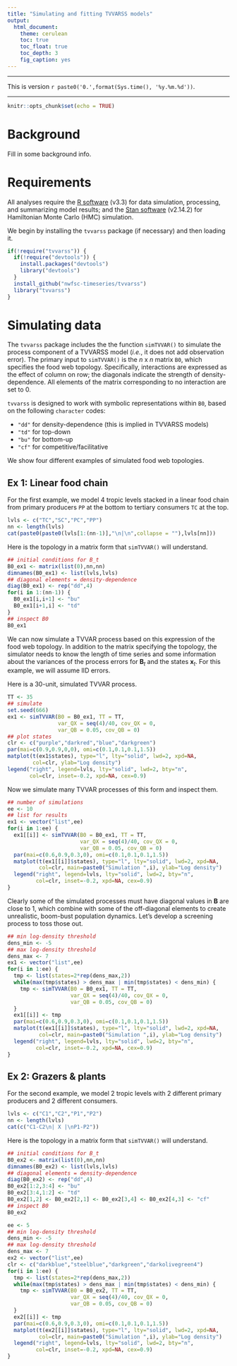 ```yaml
---
title: "Simulating and fitting TVVARSS models"
output:
  html_document:
    theme: cerulean
    toc: true
    toc_float: true
    toc_depth: 3
    fig_caption: yes
---
```


***

This is version `r paste0('0.',format(Sys.time(), '%y.%m.%d'))`.

***

```r
knitr::opts_chunk$set(echo = TRUE)
```

# Background

Fill in some background info.

# Requirements

All analyses require the [R software](https://cran.r-project.org/) (v3.3) for data simulation, processing, and summarizing model results; and the [Stan software](http://mc-stan.org/) (v2.14.2) for Hamiltonian Monte Carlo (HMC) simulation.

We begin by installing the `tvvarss` package (if necessary) and then loading it.

```r
if(!require("tvvarss")) {
  if(!require("devtools")) {
    install.packages("devtools")
    library("devtools")
  }
  install_github("nwfsc-timeseries/tvvarss")
  library("tvvarss")
}
```

# Simulating data

The `tvvarss` package includes the the function `simTVVAR()` to simulate the process component of a TVVARSS model (_i.e._, it does not add observation error). The primary input to `simTVVAR()` is the _n_ x _n_ matrix `B0`, which specifies the food web topology. Specifically, interactions are expressed as the effect of column on row; the diagonals indicate the strength of density-dependence. All elements of the matrix corresponding to no interaction are set to 0.

`tvvarss` is designed to work with symbolic representations within `B0`, based on the following `character` codes:

* `"dd"` for density-dependence (this is implied in TVVARSS models)
* `"td"` for top-down
* `"bu"` for bottom-up
* `"cf"` for competitive/facilitative

We show four different examples of simulated food web topologies. 

## Ex 1: Linear food chain

For the first example, we model 4 tropic levels stacked in a linear food chain from primary producers `PP` at the bottom to tertiary consumers `TC` at the top.

```r
lvls <- c("TC","SC","PC","PP")
nn <- length(lvls)
cat(paste0(paste0(lvls[1:(nn-1)],"\n|\n",collapse = ""),lvls[nn]))
```

Here is the topology in a matrix form that `simTVVAR()` will understand.

```r
## initial conditions for B_t
B0_ex1 <- matrix(list(0),nn,nn)
dimnames(B0_ex1) <- list(lvls,lvls)
## diagonal elements = density-dependence
diag(B0_ex1) <- rep("dd",4)
for(i in 1:(nn-1)) {
  B0_ex1[i,i+1] <- "bu"
  B0_ex1[i+1,i] <- "td"
}
## inspect B0
B0_ex1
```

We can now simulate a TVVAR process based on this expression of the food web topology. In addition to the matrix specifying the topology, the simulator needs to know the length of time series and some information about the variances of the process errors for $\mathbf{B}_t$ and the states $\mathbf{x}_t$. For this example, we will assume IID errors.

Here is a 30-unit, simulated TVVAR process.

```r
TT <- 35
## simulate
set.seed(666)
ex1 <- simTVVAR(B0 = B0_ex1, TT = TT,
                var_QX = seq(4)/40, cov_QX = 0,
                var_QB = 0.05, cov_QB = 0)
## plot states
clr <- c("purple","darkred","blue","darkgreen")
par(mai=c(0.9,0.9,0,0), omi=c(0.1,0.1,0.1,1.5))
matplot(t(ex1$states), type="l", lty="solid", lwd=2, xpd=NA,
        col=clr, ylab="Log density")
legend("right", legend=lvls, lty="solid", lwd=2, bty="n",
       col=clr, inset=-0.2, xpd=NA, cex=0.9)
```

Now we simulate many TVVAR processes of this form and inspect them.

```r
## number of simulations
ee <- 10
## list for results
ex1 <- vector("list",ee)
for(i in 1:ee) {
  ex1[[i]] <- simTVVAR(B0 = B0_ex1, TT = TT,
                       var_QX = seq(4)/40, cov_QX = 0,
                       var_QB = 0.05, cov_QB = 0)
  par(mai=c(0.6,0.9,0.3,0), omi=c(0.1,0.1,0.1,1.5))
  matplot(t(ex1[[i]]$states), type="l", lty="solid", lwd=2, xpd=NA,
          col=clr, main=paste0("Simulation ",i), ylab="Log density")
  legend("right", legend=lvls, lty="solid", lwd=2, bty="n",
         col=clr, inset=-0.2, xpd=NA, cex=0.9)
}
```

Clearly some of the simulated processes must have diagonal values in __B__ are close to 1, which combine with some of the off-diagonal elements to create unrealistic, boom-bust population dynamics. Let's develop a screening process to toss those out.

```r
## min log-density threshold
dens_min <- -5
## max log-density threshold
dens_max <- 7
ex1 <- vector("list",ee)
for(i in 1:ee) {
  tmp <- list(states=2*rep(dens_max,2))
  while(max(tmp$states) > dens_max | min(tmp$states) < dens_min) {
    tmp <- simTVVAR(B0 = B0_ex1, TT = TT,
                    var_QX = seq(4)/40, cov_QX = 0,
                    var_QB = 0.05, cov_QB = 0)
  }
  ex1[[i]] <- tmp
  par(mai=c(0.6,0.9,0.3,0), omi=c(0.1,0.1,0.1,1.5))
  matplot(t(ex1[[i]]$states), type="l", lty="solid", lwd=2, xpd=NA,
          col=clr, main=paste0("Simulation ",i), ylab="Log density")
  legend("right", legend=lvls, lty="solid", lwd=2, bty="n",
         col=clr, inset=-0.2, xpd=NA, cex=0.9)
}
```

## Ex 2: Grazers & plants

For the second example, we model 2 tropic levels with 2 different primary producers and 2 different consumers.

```r
lvls <- c("C1","C2","P1","P2")
nn <- length(lvls)
cat(c("C1-C2\n| X |\nP1-P2"))
```

Here is the topology in a matrix form that `simTVVAR()` will understand.

```r
## initial conditions for B_t
B0_ex2 <- matrix(list(0),nn,nn)
dimnames(B0_ex2) <- list(lvls,lvls)
## diagonal elements = density-dependence
diag(B0_ex2) <- rep("dd",4)
B0_ex2[1:2,3:4] <- "bu"
B0_ex2[3:4,1:2] <- "td"
B0_ex2[1,2] <- B0_ex2[2,1] <- B0_ex2[3,4] <- B0_ex2[4,3] <- "cf"
## inspect B0
B0_ex2
```

```r
ee <- 5
## min log-density threshold
dens_min <- -5
## max log-density threshold
dens_max <- 7
ex2 <- vector("list",ee)
clr <- c("darkblue","steelblue","darkgreen","darkolivegreen4")
for(i in 1:ee) {
  tmp <- list(states=2*rep(dens_max,2))
  while(max(tmp$states) > dens_max | min(tmp$states) < dens_min) {
    tmp <- simTVVAR(B0 = B0_ex2, TT = TT,
                    var_QX = seq(4)/40, cov_QX = 0,
                    var_QB = 0.05, cov_QB = 0)
  }
  ex2[[i]] <- tmp
  par(mai=c(0.6,0.9,0.3,0), omi=c(0.1,0.1,0.1,1.5))
  matplot(t(ex2[[i]]$states), type="l", lty="solid", lwd=2, xpd=NA,
          col=clr, main=paste0("Simulation ",i), ylab="Log density")
  legend("right", legend=lvls, lty="solid", lwd=2, bty="n",
         col=clr, inset=-0.2, xpd=NA, cex=0.9)
}
```
